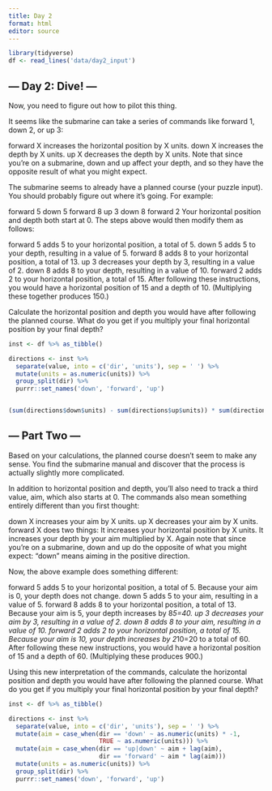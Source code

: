 ```yaml
---
title: Day 2
format: html
editor: source
---
```

```r
library(tidyverse)
df <- read_lines('data/day2_input')
```
## --- Day 2: Dive! ---
Now, you need to figure out how to pilot this thing.

It seems like the submarine can take a series of commands like forward 1, down 2, or up 3:

forward X increases the horizontal position by X units.
down X increases the depth by X units.
up X decreases the depth by X units.
Note that since you're on a submarine, down and up affect your depth, and so they have the opposite result of what you might expect.

The submarine seems to already have a planned course (your puzzle input). You should probably figure out where it's going. For example:

forward 5
down 5
forward 8
up 3
down 8
forward 2
Your horizontal position and depth both start at 0. The steps above would then modify them as follows:

forward 5 adds 5 to your horizontal position, a total of 5.
down 5 adds 5 to your depth, resulting in a value of 5.
forward 8 adds 8 to your horizontal position, a total of 13.
up 3 decreases your depth by 3, resulting in a value of 2.
down 8 adds 8 to your depth, resulting in a value of 10.
forward 2 adds 2 to your horizontal position, a total of 15.
After following these instructions, you would have a horizontal position of 15 and a depth of 10. (Multiplying these together produces 150.)

Calculate the horizontal position and depth you would have after following the planned course. What do you get if you multiply your final horizontal position by your final depth?

```r
inst <- df %>% as_tibble()

directions <- inst %>%
  separate(value, into = c('dir', 'units'), sep = ' ') %>%
  mutate(units = as.numeric(units)) %>%
  group_split(dir) %>%
  purrr::set_names('down', 'forward', 'up')


(sum(directions$down$units) - sum(directions$up$units)) * sum(directions$forward$units)
```

## --- Part Two ---
Based on your calculations, the planned course doesn't seem to make any sense. You find the submarine manual and discover that the process is actually slightly more complicated.

In addition to horizontal position and depth, you'll also need to track a third value, aim, which also starts at 0. The commands also mean something entirely different than you first thought:

down X increases your aim by X units.
up X decreases your aim by X units.
forward X does two things:
It increases your horizontal position by X units.
It increases your depth by your aim multiplied by X.
Again note that since you're on a submarine, down and up do the opposite of what you might expect: "down" means aiming in the positive direction.

Now, the above example does something different:

forward 5 adds 5 to your horizontal position, a total of 5. Because your aim is 0, your depth does not change.
down 5 adds 5 to your aim, resulting in a value of 5.
forward 8 adds 8 to your horizontal position, a total of 13. Because your aim is 5, your depth increases by 8*5=40.
up 3 decreases your aim by 3, resulting in a value of 2.
down 8 adds 8 to your aim, resulting in a value of 10.
forward 2 adds 2 to your horizontal position, a total of 15. Because your aim is 10, your depth increases by 2*10=20 to a total of 60.
After following these new instructions, you would have a horizontal position of 15 and a depth of 60. (Multiplying these produces 900.)

Using this new interpretation of the commands, calculate the horizontal position and depth you would have after following the planned course. What do you get if you multiply your final horizontal position by your final depth?

```r
inst <- df %>% as_tibble()

directions <- inst %>%
  separate(value, into = c('dir', 'units'), sep = ' ') %>%
  mutate(aim = case_when(dir == 'down' ~ as.numeric(units) * -1,
                         TRUE ~ as.numeric(units))) %>%
  mutate(aim = case_when(dir == 'up|down' ~ aim + lag(aim),
                         dir == 'forward' ~ aim * lag(aim)))
  mutate(units = as.numeric(units)) %>%
  group_split(dir) %>%
  purrr::set_names('down', 'forward', 'up')
```

